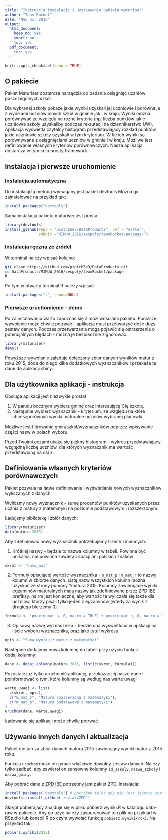 ```yaml
---
title: "Instrukcja instalacji i użytkowania pakietu maturiser"
author: "Team Rocket"
date: "May 31, 2016"
output:
  html_document:
    keep_md: yes
    smart: no
    toc: yes
  pdf_document:
    toc: yes
---
```


```r
knitr::opts_chunk$set(echo = TRUE)
```

## O pakiecie

Pakiet Maturiser dostarcza narzędzia do badania osiągnięć uczniów poszczególnych szkół.

Dla wybranej szkoły pokaże jakie wyniki uzyskali jej uczniowie i porówna je z wynikami uczniów innych szkół w gminie jak i w kraju. Wyniki można porównywać ze względu na różne kryteria (np. liczba punktów jakie uczniowie szkoły uzyskaliby podczas rekrutacji na dziennikarstwo UW). Aplikacja wyświetla czytelny histogram przedstawiający rozkład punktów jakie uczniowie szkoły uzyskali w tym kryterium. W tle ich wyniki są porownywane z osiągnięciami uczniów w gminie i w kraju. Możliwe jest definiowanie własnych kryteriów porównawczych. Nasza aplikacja dostarcza w tym celu prosty framework.


## Instalacja i pierwsze uruchomienie

### Instalacja automatyczna
Do instalacji tą metodą wymagany jest pakiet devtools
Można go zainstalować na przykład tak:
```r
install.packages("devtools")
```
Sama instalacja pakietu maturiser jest prosta:
```r
library(devtools)
install_github(repo = "piotrb5e3/DataProducts", ref = "master",
               subdir ="MIMUW_2016/zespoly/teamRocket/package/")
```

### Instalacja ręczna ze źródeł

W terminal należy wpisać kolejno:
```bash
git clone https://github.com/piotrb5e3/DataProducts.git
cd DataProducts/MIMUW_2016/zespoly/teamRocket/package
R
```
Po tym w otwarty terminal R należy wpisać
```r
install.packages(".", repos=NULL)
```

### Pierwsze uruchomienie - demo
Po zainstalowaniu warto zapoznać się z możliwościami pakietu.
Poniższe wywołanie może chwilę potrwać - aplikacja musi przetworzyć dość duży zestaw danych. Podczas przetwarzania mogą pojawić się ostrzerzenia o potencjalnych błędach - można je bezpiecznie zignorować.
```r
library(maturiser)
demo()
```
Powyższe wywołanie załaduje dołączony zbior danych wyników matur z
roku 2015, doda do niego kilka dodatkowych wyznaczników i przekaże te
dane do aplikacji shiny.

## Dla użytkownika aplikacji - instrukcja

Obsługa aplikacji jest niezwykle prosta!

1. W panelu bocznym wybierz gminę oraz interesującą Cię szkołę.
2. Następnie wybierz wyznacznik - kryterium, ze względu na które chceszporównać wyniki maturalne uczniów wybranej placówki.

Możliwe jest filtrowanie gmin/szkół/wyznaczników poprzez wpisywanie części nazw w polach wyboru.

Przed Twoimi oczami ukaże się piękny histogram - wykres przedstawiający względną liczbę uczniów, dla których wyznacznik ma wartość przedstawioną na osi x.

## Definiowanie własnych kryteriów porównawczych

Pakiet pozwala na łatwe definiowanie i wyświetlanie nowych wyznaczników wyliczanych z danych

Wyliczmy nowy wyznacznik - sumę procentów punktów uzyskanych przez ucznia z matury z matematyki na poziomie podstawowym i rozszerzonym.

Ładujemy bibliotekę i zbiór danych:
```r
library(maturiser)
data(matura.2015)
```
Aby zdefiniować nowy wyznacznik potrzebujemy trzech zmiennych:

1. Krótkiej nazwy - będzie to nazwa kolumny w tabeli.
Powinna być unikalna, nie powinna zawierać spacji ani polskich znaków
```r
skrot <- "suma_mat"
```
2. Formuły opisującej wartość wyznacznika - `m_mat_p` i `m_mat_r` to nazwy kolumn w zbiorze danych. Listę nazw wszystkich kolumn można uzyskać ze strony pomocy ?matura.2015.
Kolumny zawierające wyniki egzaminów maturalnych mają nazwy jak zdefiniowane przez
[ZPD IBE](http://zpd.ibe.edu.pl/doku.php?id=czesci_egzaminu)
prefiksy. na.rm jest konieczne, aby wartość ta wyliczała się także dla uczniów,
którzy pisali tylko jeden z egzaminów (wtedy za wynik z drugiego bierzemy 0).
```r
formula <- "pmax(m_mat_p, 0, na.rm = TRUE) + pmax(m_mat_r, 0, na.rm = TRUE)"
```
3. Opisową nazwę wyznacznika - będzie ona wyświetlona w aplikacji na liście wyboru wyznacznika, oraz jako tytuł wykresu.
```r
opis <- "Suma wyniku z matur z matematyki"
```

Następnie dodajemy nową kolumnę do tabeli przy użyciu funkcji dodaj.kolumny:
```r
dane <- dodaj.kolumny(matura.2015, list(c(skrot, formula)))
```
Pozostaje już tylko uruchomić aplikację, przekazać jej nasze dane i poinformować o tym, które kolumny są według nas warte uwagi
```r
warte.uwagi <- list(
  c(skrot, opis),
  c("m_mat_r", "Matura rozszerzona z matematyki"),
  c("m_mat_p", "Matura podstawowa z matematyki")
)
uruchom(dane, warte.uwagi)
```
Ładowanie się aplikacji może chwilę potrwać.

## Używanie innych danych i aktualizacja

Pakiet dostarcza zbiór danych matura.2015 zawierający wyniki matur z 2015 roku.

Funkcja `uruchom` może otrzymać właściwie dowolny zestaw danych. Należy tylko zadbać, aby zawierał on sensowne kolumny `id_szkoly`, `nazwa_szkoly` i `nazwa_gminy`.

Aby pobrać dane z [ZPD IBE](http://zpd.ibe.edu.pl/doku.php?id=czesci_egzaminu) potrzebny jest pakiet ZPD. Instalacja:
```r
install.packages('devtools') # potrzbne tylko gdy nie jest jeszcze zainstalowany
devtools::install_github('zozlak/ZPD')
```
Skrypt pobierający znajduje się w pliku pobierz.wyniki.R w katalogu data-raw w pakiecie.
Aby go użyć należy zasourceować ten plik na przyklad w RStudio lub konsoli R po czym wywołać funkcję `pobierz.wyniki(rok)`. Na przykład tak:
``` r
pobierz.wyniki(2015)
```